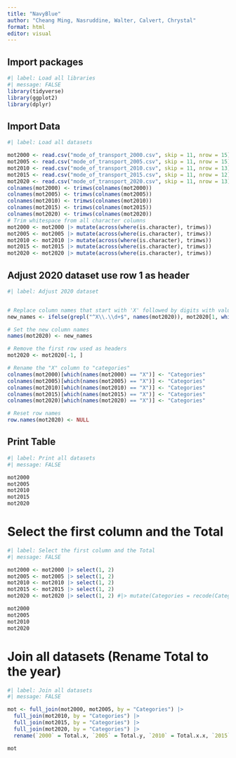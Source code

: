 ```yaml
---
title: "NavyBlue"
author: "Cheang Ming, Nasruddine, Walter, Calvert, Chrystal"
format: html
editor: visual
---
```


## Import packages

```r
#| label: Load all libraries
#| message: FALSE
library(tidyverse)
library(ggplot2)
library(dplyr)
```

## Import Data

```r
#| label: Load all datasets

mot2000 <- read.csv("mode_of_transport_2000.csv", skip = 11, nrow = 15)
mot2005 <- read.csv("mode_of_transport_2005.csv", skip = 11, nrow = 15)
mot2010 <- read.csv("mode_of_transport_2010.csv", skip = 11, nrow = 13)
mot2015 <- read.csv("mode_of_transport_2015.csv", skip = 11, nrow = 12)
mot2020 <- read.csv("mode_of_transport_2020.csv", skip = 11, nrow = 13)
colnames(mot2000) <- trimws(colnames(mot2000))
colnames(mot2005) <- trimws(colnames(mot2005))
colnames(mot2010) <- trimws(colnames(mot2010))
colnames(mot2015) <- trimws(colnames(mot2015))
colnames(mot2020) <- trimws(colnames(mot2020))
# Trim whitespace from all character columns
mot2000 <- mot2000 |> mutate(across(where(is.character), trimws))
mot2005 <- mot2005 |> mutate(across(where(is.character), trimws))
mot2010 <- mot2010 |> mutate(across(where(is.character), trimws))
mot2015 <- mot2015 |> mutate(across(where(is.character), trimws))
mot2020 <- mot2020 |> mutate(across(where(is.character), trimws))
```

## Adjust 2020 dataset use row 1 as header

```r
#| label: Adjust 2020 dataset


# Replace column names that start with 'X' followed by digits with values from the first row
new_names <- ifelse(grepl("^X\\.\\d+$", names(mot2020)), mot2020[1, which(grepl("^X\\.\\d+$", names(mot2020)))], names(mot2020))

# Set the new column names
names(mot2020) <- new_names

# Remove the first row used as headers
mot2020 <- mot2020[-1, ]

# Rename the "X" column to "categories"
colnames(mot2000)[which(names(mot2000) == "X")] <- "Categories"
colnames(mot2005)[which(names(mot2005) == "X")] <- "Categories"
colnames(mot2010)[which(names(mot2010) == "X")] <- "Categories"
colnames(mot2015)[which(names(mot2015) == "X")] <- "Categories"
colnames(mot2020)[which(names(mot2020) == "X")] <- "Categories"

# Reset row names
row.names(mot2020) <- NULL
```

## Print Table

```r
#| label: Print all datasets
#| message: FALSE

mot2000
mot2005
mot2010
mot2015
mot2020
```

# Select the first column and the Total

```r
#| label: Select the first column and the Total
#| message: FALSE

mot2000 <- mot2000 |> select(1, 2)
mot2005 <- mot2005 |> select(1, 2)
mot2010 <- mot2010 |> select(1, 2)
mot2015 <- mot2015 |> select(1, 2)
mot2020 <- mot2020 |> select(1, 2) #|> mutate(Categories = recode(Categories, "Taxi/Private Hire Car Only" = "Taxi Only"))

mot2000
mot2005
mot2010
mot2020
```

# Join all datasets (Rename Total to the year)

```r
#| label: Join all datasets
#| message: FALSE

mot <- full_join(mot2000, mot2005, by = "Categories") |>
  full_join(mot2010, by = "Categories") |>
  full_join(mot2015, by = "Categories") |>
  full_join(mot2020, by = "Categories") |>
  rename(`2000` = Total.x, `2005` = Total.y, `2010` = Total.x.x, `2015` = Total.y.y, `2020` = Total)

mot
```
